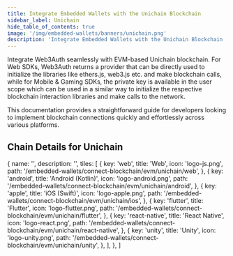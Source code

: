 ```yaml
---
title: Integrate Embedded Wallets with the Unichain Blockchain
sidebar_label: Unichain
hide_table_of_contents: true
image: '/img/embedded-wallets/banners/unichain.png'
description: 'Integrate Embedded Wallets with the Unichain Blockchain | Embedded Wallets'
---
```



<SEO
  title="Integrate Embedded Wallets with the Unichain Blockchain"
  description="Integrate Embedded Wallets with the Unichain Blockchain | Embedded Wallets"
  image="https://docs.metamask.io/img/embedded-wallets/banners/unichain.png"
  slug="/embedded-wallets/connect-blockchain/evm/unichain"
/>

Integrate Web3Auth seamlessly with EVM-based Unichain blockchain. For Web SDKs, Web3Auth returns a provider that can be directly used to initialize the libraries like ethers.js, web3.js etc. and make blockchain calls, while for Mobile & Gaming SDKs, the private key is available in the user scope which can be used in a similar way to initialize the respective blockchain interaction libraries and make calls to the network.

This documentation provides a straightforward guide for developers looking to implement blockchain connections quickly and effortlessly across various platforms.

## Chain Details for Unichain

<ChainDetailsUnichain />

  {
    name: '',
    description: '',
    tiles: [
      {
        key: 'web',
        title: 'Web',
        icon: 'logo-js.png',
        path: '/embedded-wallets/connect-blockchain/evm/unichain/web',
      },
      {
        key: 'android',
        title: 'Android (Kotlin)',
        icon: 'logo-android.png',
        path: '/embedded-wallets/connect-blockchain/evm/unichain/android',
      },
      {
        key: 'apple',
        title: 'iOS (Swift)',
        icon: 'logo-apple.png',
        path: '/embedded-wallets/connect-blockchain/evm/unichain/ios',
      },
      {
        key: 'flutter',
        title: 'Flutter',
        icon: 'logo-flutter.png',
        path: '/embedded-wallets/connect-blockchain/evm/unichain/flutter',
      },
      {
        key: 'react-native',
        title: 'React Native',
        icon: 'logo-react.png',
        path: '/embedded-wallets/connect-blockchain/evm/unichain/react-native',
      },
      {
        key: 'unity',
        title: 'Unity',
        icon: 'logo-unity.png',
        path: '/embedded-wallets/connect-blockchain/evm/unichain/unity',
      },
    ],
  },
]

<Tiles tileGroups={Unichain} />
